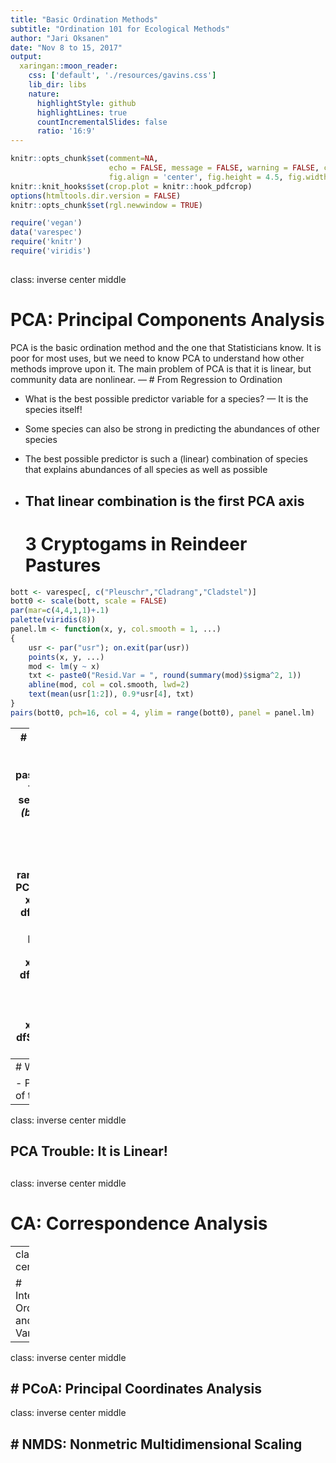 ```yaml
---
title: "Basic Ordination Methods"
subtitle: "Ordination 101 for Ecological Methods"
author: "Jari Oksanen"
date: "Nov 8 to 15, 2017"
output:
  xaringan::moon_reader:
    css: ['default', './resources/gavins.css']
    lib_dir: libs
    nature:
      highlightStyle: github
      highlightLines: true
      countIncrementalSlides: false
      ratio: '16:9'
---
```

```r
knitr::opts_chunk$set(comment=NA,
                      echo = FALSE, message = FALSE, warning = FALSE, cache = TRUE,
                      fig.align = 'center', fig.height = 4.5, fig.width = 8, dev = 'svg')
knitr::knit_hooks$set(crop.plot = knitr::hook_pdfcrop)
options(htmltools.dir.version = FALSE)
knitr::opts_chunk$set(rgl.newwindow = TRUE)
```
```r
require('vegan')
data('varespec')
require('knitr')
require('viridis')
```
<!-- ********** INTRO ************ -->
<!-- ********** PCA ************** -->
---
class: inverse center middle

# PCA: Principal Components Analysis

PCA  is the  basic ordination  method and  the one  that Statisticians
know. It is poor for most uses,  but we need to know PCA to understand
how other methods improve upon it.  The main problem of PCA is that it
is  linear, but  community  data are  nonlinear.
---
# From Regression to Ordination

- What is the best possible predictor variable for a species? --- It
  is the species itself!

- Some species can also be strong in predicting the abundances of
  other species

- The best possible predictor is such a (linear) combination of
  species that explains abundances of all species as well as possible

- That linear combination is the first PCA axis
---
# 3 Cryptogams in Reindeer Pastures

```r
bott <- varespec[, c("Pleuschr","Cladrang","Cladstel")]
bott0 <- scale(bott, scale = FALSE)
par(mar=c(4,4,1,1)+.1)
palette(viridis(8))
panel.lm <- function(x, y, col.smooth = 1, ...)
{
    usr <- par("usr"); on.exit(par(usr))
    points(x, y, ...)
    mod <- lm(y ~ x)
    txt <- paste0("Resid.Var = ", round(summary(mod)$sigma^2, 1))
    abline(mod, col = col.smooth, lwd=2)
    text(mean(usr[1:2]), 0.9*usr[4], txt)
}
pairs(bott0, pch=16, col = 4, ylim = range(bott0), panel = panel.lm)
```
---
# Best Predictor
```r
mod <- rda(bott0)
koef <- mod$CA$v[,1]
xlab = paste(formatC(koef,digits=2, flag="+"), names(koef), sep="*",collapse="")
PC1 <- (bott0 %*% mod$CA$v)[,1]
df <- data.frame(bott0)
palette(viridis(8))
par(mar=c(4,4,1,1)+.1, mfrow=c(1,3))
ylim <- range(bott0)
plot(Pleuschr ~ PC1, df, type="n", ylim=ylim, xlab=xlab)
panel.lm(PC1, df$Pleuschr, pch=16, col = 2, col.smooth=4)
plot(Cladrang ~ PC1, df, type="n", ylim=ylim, xlab=xlab)
panel.lm(PC1, df$Cladrang, pch=16, col = 2, col.smooth=4)
plot(Cladstel ~ PC1, df, type="n", ylim=ylim, xlab=xlab)
panel.lm(PC1, df$Cladstel, pch=16, col = 2, col.smooth=4)

```
---
# What Was Explained?

- PCA explains the **variance** of the data, that is $y$

---
class:  inverse center middle

## PCA Trouble: It is Linear!

<!-- ********* CA ************ -->
---
class: inverse center middle

# CA: Correspondence Analysis

---
class: inverse center middle

# Interpretation: Ordination and External Variables
---

class: inverse center middle

# PCoA: Principal Coordinates Analysis
---
class: inverse center middle

# NMDS: Nonmetric Multidimensional Scaling
---
